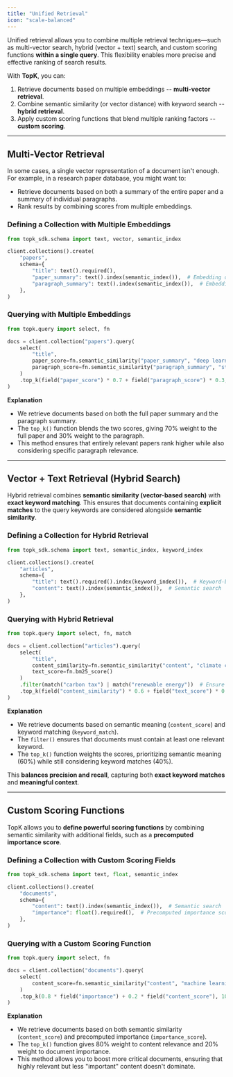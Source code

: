 ```yaml
---
title: "Unified Retrieval"
icon: "scale-balanced"
---
```


Unified retrieval allows you to combine multiple retrieval techniques—such as multi-vector search, hybrid (vector + text) search, and custom scoring functions **within a single query**. This flexibility enables more precise and effective ranking of search results.

With **TopK**, you can:
1. Retrieve documents based on multiple embeddings -- **multi-vector retrieval**.
2. Combine semantic similarity (or vector distance) with keyword search -- **hybrid retrieval**.
3. Apply custom scoring functions that blend multiple ranking factors -- **custom scoring**.

---

## Multi-Vector Retrieval

In some cases, a single vector representation of a document isn't enough. For example, in a research paper database, you might want to:
- Retrieve documents based on both a summary of the entire paper and a summary of individual paragraphs.
- Rank results by combining scores from multiple embeddings.

### Defining a Collection with Multiple Embeddings

<CodeGroup>

```python Python
from topk_sdk.schema import text, vector, semantic_index

client.collections().create(
    "papers",
    schema={
        "title": text().required(),
        "paper_summary": text().index(semantic_index()),  # Embedding of full paper
        "paragraph_summary": text().index(semantic_index()),  # Embedding of a paragraph
    },
)
```

</CodeGroup>

### Querying with Multiple Embeddings

<CodeGroup>

```python Python
from topk.query import select, fn

docs = client.collection("papers").query(
    select(
        "title",
        paper_score=fn.semantic_similarity("paper_summary", "deep learning optimization"),
        paragraph_score=fn.semantic_similarity("paragraph_summary", "stochastic gradient descent")
    )
    .top_k(field("paper_score") * 0.7 + field("paragraph_score") * 0.3, 10)
)
```

</CodeGroup>

**Explanation**
- We retrieve documents based on both the full paper summary and the paragraph summary.
- The `top_k()` function blends the two scores, giving 70% weight to the full paper and 30% weight to the paragraph.
- This method ensures that entirely relevant papers rank higher while also considering specific paragraph relevance.

---

## Vector + Text Retrieval (Hybrid Search)

Hybrid retrieval combines **semantic similarity (vector-based search)** with **exact keyword matching**. This ensures that documents containing **explicit matches** to the query keywords are considered alongside **semantic similarity**.

### Defining a Collection for Hybrid Retrieval

<CodeGroup>

```python Python
from topk_sdk.schema import text, semantic_index, keyword_index

client.collections().create(
    "articles",
    schema={
        "title": text().required().index(keyword_index()),  # Keyword-based retrieval
        "content": text().index(semantic_index()),  # Semantic search
    },
)
```

</CodeGroup>

### Querying with Hybrid Retrieval

<CodeGroup>

```python Python
from topk.query import select, fn, match

docs = client.collection("articles").query(
    select(
        "title",
        content_similarity=fn.semantic_similarity("content", "climate change policies"),
        text_score=fn.bm25_score()
    )
    .filter(match("carbon tax") | match("renewable energy"))  # Ensure keyword relevance
    .top_k(field("content_similarity") * 0.6 + field("text_score") * 0.4, 10)
)
```

</CodeGroup>

**Explanation**
- We retrieve documents based on semantic meaning (`content_score`) and keyword matching (`keyword_match`).
- The `filter()` ensures that documents must contain at least one relevant keyword.
- The `top_k()` function weights the scores, prioritizing semantic meaning (60%) while still considering keyword matches (40%).

This **balances precision and recall**, capturing both **exact keyword matches** and **meaningful context**.

---

## Custom Scoring Functions

TopK allows you to **define powerful scoring functions** by combining semantic similarity with additional fields, such as a **precomputed importance score**.

### Defining a Collection with Custom Scoring Fields

<CodeGroup>

```python Python
from topk_sdk.schema import text, float, semantic_index

client.collections().create(
    "documents",
    schema={
        "content": text().index(semantic_index()),  # Semantic search
        "importance": float().required(),  # Precomputed importance score
    },
)
```

</CodeGroup>

### Querying with a Custom Scoring Function

<CodeGroup>

```python Python
from topk.query import select, fn

docs = client.collection("documents").query(
    select(
        content_score=fn.semantic_similarity("content", "machine learning applications"),
    )
    .top_k(0.8 * field("importance") + 0.2 * field("content_score"), 10)
)
```

</CodeGroup>

**Explanation**
- We retrieve documents based on both semantic similarity (`content_score`) and precomputed importance (`importance_score`).
- The `top_k()` function gives 80% weight to content relevance and 20% weight to document importance.
- This method allows you to boost more critical documents, ensuring that highly relevant but less "important" content doesn't dominate.
